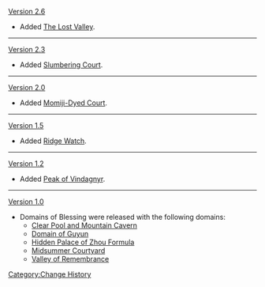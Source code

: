 [[Version 2.6]]
* Added [[The Lost Valley]].
----
[[Version 2.3]]
* Added [[Slumbering Court]].
----
[[Version 2.0]]
* Added [[Momiji-Dyed Court]].
----
[[Version 1.5]]
* Added [[Ridge Watch]].
----
[[Version 1.2]]
* Added [[Peak of Vindagnyr]].
----
[[Version 1.0]]
* Domains of Blessing were released with the following domains:
** [[Clear Pool and Mountain Cavern]]
** [[Domain of Guyun]]
** [[Hidden Palace of Zhou Formula]]
** [[Midsummer Courtyard]]
** [[Valley of Remembrance]]
<noinclude>[[Category:Change History]]</noinclude>